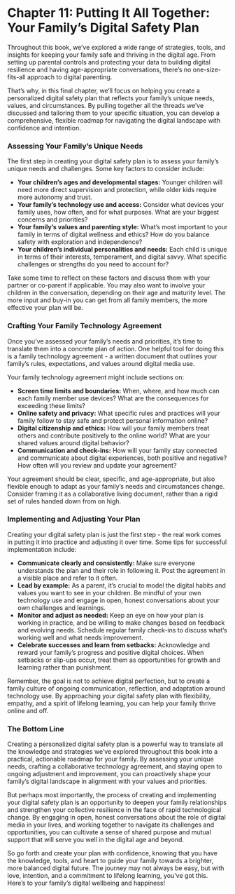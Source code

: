 # Chapter 11: Putting It All Together: Your Family's Digital Safety Plan

Throughout this book, we've explored a wide range of strategies, tools, and insights for keeping your family safe and thriving in the digital age. From setting up parental controls and protecting your data to building digital resilience and having age-appropriate conversations, there's no one-size-fits-all approach to digital parenting.

That's why, in this final chapter, we'll focus on helping you create a personalized digital safety plan that reflects your family's unique needs, values, and circumstances. By pulling together all the threads we've discussed and tailoring them to your specific situation, you can develop a comprehensive, flexible roadmap for navigating the digital landscape with confidence and intention.

### Assessing Your Family's Unique Needs

The first step in creating your digital safety plan is to assess your family's unique needs and challenges. Some key factors to consider include:

-   **Your children's ages and developmental stages:** Younger children will need more direct supervision and protection, while older kids require more autonomy and trust.
-   **Your family's technology use and access:** Consider what devices your family uses, how often, and for what purposes. What are your biggest concerns and priorities?
-   **Your family's values and parenting style:** What's most important to your family in terms of digital wellness and ethics? How do you balance safety with exploration and independence?
-   **Your children's individual personalities and needs:** Each child is unique in terms of their interests, temperament, and digital savvy. What specific challenges or strengths do you need to account for?

Take some time to reflect on these factors and discuss them with your partner or co-parent if applicable. You may also want to involve your children in the conversation, depending on their age and maturity level. The more input and buy-in you can get from all family members, the more effective your plan will be.

### Crafting Your Family Technology Agreement

Once you've assessed your family's needs and priorities, it's time to translate them into a concrete plan of action. One helpful tool for doing this is a family technology agreement - a written document that outlines your family's rules, expectations, and values around digital media use.

Your family technology agreement might include sections on:

-   **Screen time limits and boundaries:** When, where, and how much can each family member use devices? What are the consequences for exceeding these limits?
-   **Online safety and privacy:** What specific rules and practices will your family follow to stay safe and protect personal information online?
-   **Digital citizenship and ethics:** How will your family members treat others and contribute positively to the online world? What are your shared values around digital behavior?
-   **Communication and check-ins:** How will your family stay connected and communicate about digital experiences, both positive and negative? How often will you review and update your agreement?

Your agreement should be clear, specific, and age-appropriate, but also flexible enough to adapt as your family's needs and circumstances change. Consider framing it as a collaborative living document, rather than a rigid set of rules handed down from on high.

### Implementing and Adjusting Your Plan

Creating your digital safety plan is just the first step - the real work comes in putting it into practice and adjusting it over time. Some tips for successful implementation include:

-   **Communicate clearly and consistently:** Make sure everyone understands the plan and their role in following it. Post the agreement in a visible place and refer to it often.
-   **Lead by example:** As a parent, it's crucial to model the digital habits and values you want to see in your children. Be mindful of your own technology use and engage in open, honest conversations about your own challenges and learnings.
-   **Monitor and adjust as needed:** Keep an eye on how your plan is working in practice, and be willing to make changes based on feedback and evolving needs. Schedule regular family check-ins to discuss what's working well and what needs improvement.
-   **Celebrate successes and learn from setbacks:** Acknowledge and reward your family's progress and positive digital choices. When setbacks or slip-ups occur, treat them as opportunities for growth and learning rather than punishment.

Remember, the goal is not to achieve digital perfection, but to create a family culture of ongoing communication, reflection, and adaptation around technology use. By approaching your digital safety plan with flexibility, empathy, and a spirit of lifelong learning, you can help your family thrive online and off.

### The Bottom Line

Creating a personalized digital safety plan is a powerful way to translate all the knowledge and strategies we've explored throughout this book into a practical, actionable roadmap for your family. By assessing your unique needs, crafting a collaborative technology agreement, and staying open to ongoing adjustment and improvement, you can proactively shape your family's digital landscape in alignment with your values and priorities.

But perhaps most importantly, the process of creating and implementing your digital safety plan is an opportunity to deepen your family relationships and strengthen your collective resilience in the face of rapid technological change. By engaging in open, honest conversations about the role of digital media in your lives, and working together to navigate its challenges and opportunities, you can cultivate a sense of shared purpose and mutual support that will serve you well in the digital age and beyond.

So go forth and create your plan with confidence, knowing that you have the knowledge, tools, and heart to guide your family towards a brighter, more balanced digital future. The journey may not always be easy, but with love, intention, and a commitment to lifelong learning, you've got this. Here's to your family's digital wellbeing and happiness!
